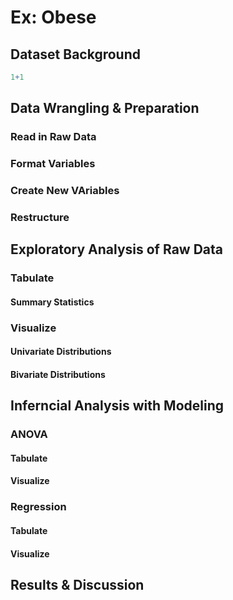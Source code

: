 # Ex: Obese


## Dataset Background

```{r}
1+1
```






## Data Wrangling & Preparation 


### Read in Raw Data

### Format Variables

### Create New VAriables

### Restructure





## Exploratory Analysis of Raw Data


### Tabulate 

#### Summary Statistics


### Visualize 

#### Univariate Distributions

#### Bivariate Distributions







## Inferncial Analysis with Modeling 


### ANOVA

#### Tabulate

#### Visualize




### Regression

#### Tabulate

#### Visualize





## Results & Discussion
